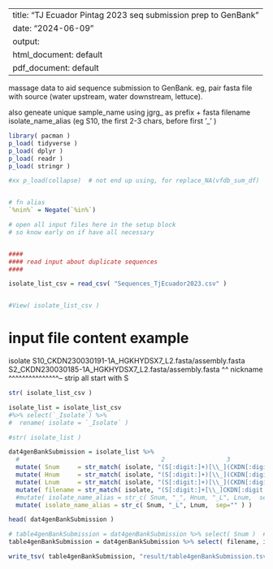 
---
title: "TJ Ecuador Pintag 2023 seq submission prep to GenBank"
date: "2024-06-09"
output:
  html_document: default
  pdf_document: default
---

massage data to aid sequence submission to GenBank.
eg, pair fasta file with source (water upstream, water downstream, lettuce).

also
geneate unique sample_name using jgrg_ as prefix + fasta filename
isolate_name_alias (eg S10, the first 2-3 chars, before first '_' )

```r

library( pacman )
p_load( tidyverse )
p_load( dplyr )
p_load( readr )
p_load( stringr )

#xx p_load(collapse)  # not end up using, for replace_NA(vfdb_sum_df)


# fn alias 
`%nin%` = Negate(`%in%`)

# open all input files here in the setup block
# so know early on if have all necessary


####
#### read input about duplicate sequences
####

isolate_list_csv = read_csv( "Sequences_TjEcuador2023.csv" )


#View( isolate_list_csv )
```

# input file content example
isolate
S10_CKDN230030191-1A_HGKHYDSX7_L2.fasta/assembly.fasta
S2_CKDN230030185-1A_HGKHYDSX7_L2.fasta/assembly.fasta
^^ nickname                           ^^^^^^^^^^^^^^^-- strip
   all start with S


```r

str( isolate_list_csv )

isolate_list = isolate_list_csv 
#%>% select(`_Isolate`) %>%
#  rename( isolate = `_Isolate` )

#str( isolate_list )

dat4genBankSubmission = isolate_list %>%
  #                                       2                 3                    4                  5                              6           7                          
  mutate( Snum     = str_match( isolate, "(S[:digit:]+)[\\_](CKDN[:digit:]+)[\\-]([:alnum:]+)[\\-_]H([:alnum:]+)DSX[:digit:][\\-_]L([:alnum:]+)(.fasta)/assembly.fasta" )[,2] ) %>% 
  mutate( Hnum     = str_match( isolate, "(S[:digit:]+)[\\_](CKDN[:digit:]+)[\\-]([:alnum:]+)[\\-_]H([:alnum:]+)DSX[:digit:][\\-_]L([:alnum:]+)(.fasta)/assembly.fasta" )[,5] ) %>% 
  mutate( Lnum     = str_match( isolate, "(S[:digit:]+)[\\_](CKDN[:digit:]+)[\\-]([:alnum:]+)[\\-_]H([:alnum:]+)DSX[:digit:][\\-_]L([:alnum:]+)(.fasta)/assembly.fasta" )[,6] ) %>% 
  mutate( filename = str_match( isolate, "(S[:digit:]+[\\_]CKDN[:digit:]+[\\-][:alnum:]+[\\-_]H[:alnum:]+DSX[:digit:][\\-_]L[:alnum:]+.fasta)/assembly.fasta" )[,2] ) %>%
  #mutate( isolate_name_alias = str_c( Snum, "_", Hnum, "_L", Lnum,  sep="" ) )
  mutate( isolate_name_alias = str_c( Snum, "_L", Lnum,  sep="" ) )

head( dat4genBankSubmission )

```
```r



# table4genBankSubmission = dat4genBankSubmission %>% select( Snum )  # debug, sanity check, S number along is not unique.  but with L number then they will become unique
table4genBankSubmission = dat4genBankSubmission %>% select( filename, isolate_name_alias )

write_tsv( table4genBankSubmission, "result/table4genBankSubmission.tsv")


```